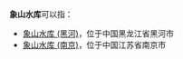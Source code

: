 '''象山水库'''可以指：
* [[象山水库_(黑河)|象山水库 (黑河)]]，位于中国黑龙江省黑河市
* [[象山水库_(南京)|象山水库 (南京)]]，位于中国江苏省南京市

{{dab|X|Cat=四字水庫消歧義}}